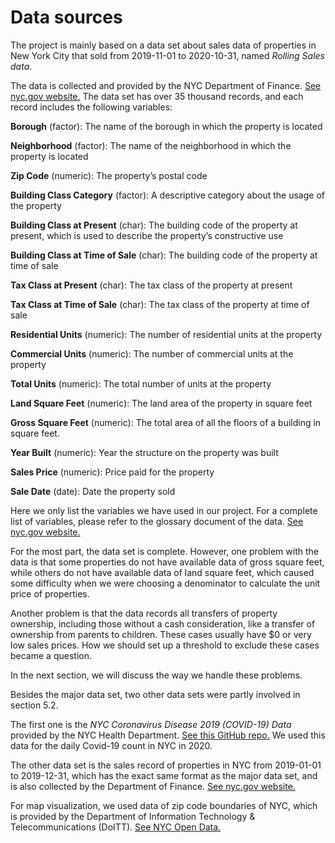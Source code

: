 # Data sources

The project is mainly based on a data set about sales data of properties in New York City that sold from 2019-11-01 to 2020-10-31, named *Rolling Sales data*.

The data is collected and provided by the NYC Department of Finance. [See nyc.gov website.](https://www1.nyc.gov/site/finance/taxes/property-rolling-sales-data.page) The data set has over 35 thousand records, and each record includes the following variables:

**Borough** (factor): The name of the borough in which the property is located

**Neighborhood** (factor): The name of the neighborhood in which the property is located

**Zip Code** (numeric): The property’s postal code

**Building Class Category** (factor): A descriptive category about the usage of the property

**Building Class at Present** (char): The building code of the property at present, which is used to describe the property’s constructive use

**Building Class at Time of Sale** (char): The building code of the property at time of sale

**Tax Class at Present** (char): The tax class of the property at present

**Tax Class at Time of Sale** (char): The tax class of the property at time of sale

**Residential Units** (numeric): The number of residential units at the property

**Commercial Units** (numeric): The number of commercial units at the property

**Total Units** (numeric): The total number of units at the property

**Land Square Feet** (numeric): The land area of the property in square feet

**Gross Square Feet** (numeric): The total area of all the floors of a building in square feet.

**Year Built** (numeric): Year the structure on the property was built

**Sales Price** (numeric): Price paid for the property

**Sale Date** (date): Date the property sold

Here we only list the variables we have used in our project. For a complete list of variables, please refer to the glossary document of the data. [See nyc.gov website.](https://www1.nyc.gov/assets/finance/downloads/pdf/07pdf/glossary_rsf071607.pdf)

For the most part, the data set is complete. However, one problem with the data is that some properties do not have available data of gross square feet, while others do not have available data of land square feet, which caused some difficulty when we were choosing a denominator to calculate the unit price of properties.

Another problem is that the data records all transfers of property ownership, including those without a cash consideration, like a transfer of ownership from parents to children. These cases usually have $0 or very low sales prices. How we should set up a threshold to exclude these cases became a question. 

In the next section, we will discuss the way we handle these problems.

Besides the major data set, two other data sets were partly involved in section 5.2.

The first one is the *NYC Coronavirus Disease 2019 (COVID-19) Data* provided by the NYC Health Department. [See this GitHub repo.]( https://github.com/nychealth/coronavirus-data) We used this data for the daily Covid-19 count in NYC in 2020. 

The other data set is the sales record of properties in NYC from 2019-01-01 to 2019-12-31, which has the exact same format as the major data set, and is also collected by the Department of Finance. [See nyc.gov website.]( https://www1.nyc.gov/site/finance/taxes/property-annualized-sales-update.page) 

For map visualization, we used data of zip code boundaries of NYC, which is provided by the Department of Information Technology & Telecommunications (DoITT). [See NYC Open Data.](https://data.cityofnewyork.us/Business/Zip-Code-Boundaries/i8iw-xf4u/data?no_mobile=true)
